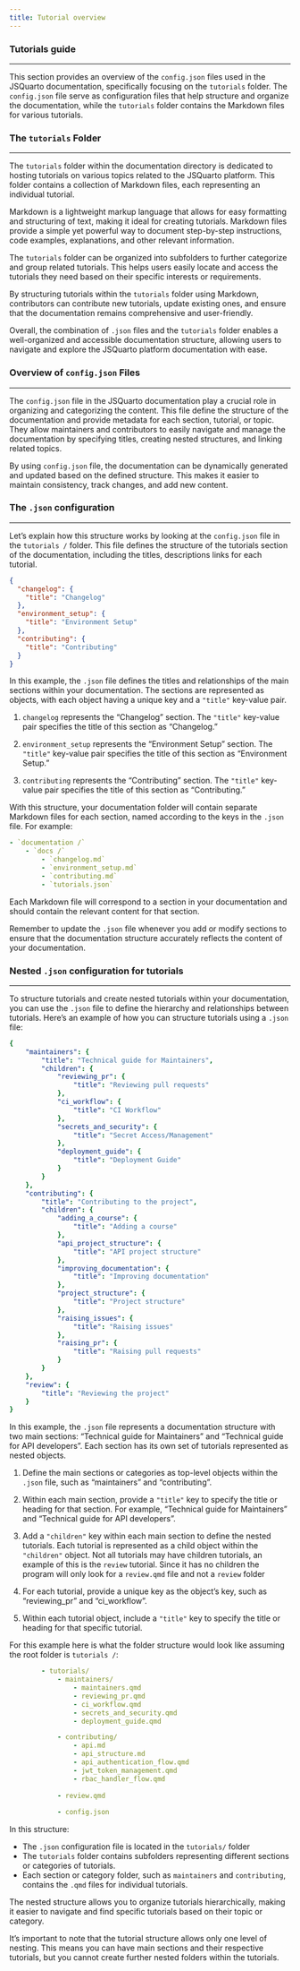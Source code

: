 ```yaml
--- 
title: Tutorial overview 
---
```

### Tutorials guide
<hr>

This section provides an overview of the `config.json` files used in the JSQuarto documentation, specifically focusing on the `tutorials` folder. The `config.json` file serve as configuration files that help structure and organize the documentation, while the `tutorials` folder contains the Markdown files for various tutorials.

### The `tutorials` Folder
<hr>

The `tutorials` folder within the documentation directory is dedicated to hosting tutorials on various topics related to the JSQuarto platform. This folder contains a collection of Markdown files, each representing an individual tutorial.

Markdown is a lightweight markup language that allows for easy formatting and structuring of text, making it ideal for creating tutorials. Markdown files provide a simple yet powerful way to document step-by-step instructions, code examples, explanations, and other relevant information.

The `tutorials` folder can be organized into subfolders to further categorize and group related tutorials. This helps users easily locate and access the tutorials they need based on their specific interests or requirements.

By structuring tutorials within the `tutorials` folder using Markdown, contributors can contribute new tutorials, update existing ones, and ensure that the documentation remains comprehensive and user-friendly.

Overall, the combination of `.json` files and the `tutorials` folder enables a well-organized and accessible documentation structure, allowing users to navigate and explore the JSQuarto platform documentation with ease.

### Overview of `config.json` Files
<hr>
The `config.json` file in the JSQuarto documentation play a crucial role in organizing and categorizing the content. This file define the structure of the documentation and provide metadata for each section, tutorial, or topic. They allow maintainers and contributors to easily navigate and manage the documentation by specifying titles, creating nested structures, and linking related topics.

By using `config.json` file, the documentation can be dynamically generated and updated based on the defined structure. This makes it easier to maintain consistency, track changes, and add new content.


### The `.json` configuration
<hr>
Let's explain how this structure works by looking at the `config.json` file in the `tutorials /` folder. This file defines the structure of the tutorials section of the documentation, including the titles, descriptions links for each tutorial.

```json
{
  "changelog": {
    "title": "Changelog"
  },
  "environment_setup": {
    "title": "Environment Setup"
  },
  "contributing": {
    "title": "Contributing"
  }
}
```

In this example, the `.json` file defines the titles and relationships of the main sections within your documentation. The sections are represented as objects, with each object having a unique key and a `"title"` key-value pair.

1. `changelog` represents the "Changelog" section. The `"title"` key-value pair specifies the title of this section as "Changelog."

2. `environment_setup` represents the "Environment Setup" section. The `"title"` key-value pair specifies the title of this section as "Environment Setup."

3. `contributing` represents the "Contributing" section. The `"title"` key-value pair specifies the title of this section as "Contributing."

With this structure, your documentation folder will contain separate Markdown files for each section, named according to the keys in the `.json` file. For example:

```yaml
- `documentation /`
    - `docs /`
        - `changelog.md`
        - `environment_setup.md`
        - `contributing.md`
        - `tutorials.json`
```

Each Markdown file will correspond to a section in your documentation and should contain the relevant content for that section.

Remember to update the `.json` file whenever you add or modify sections to ensure that the documentation structure accurately reflects the content of your documentation.


### Nested `.json` configuration for tutorials
<hr>
To structure tutorials and create nested tutorials within your documentation, you can use the `.json` file to define the hierarchy and relationships between tutorials. Here's an example of how you can structure tutorials using a `.json` file:

```yaml
{
    "maintainers": {
        "title": "Technical guide for Maintainers",
        "children": {
            "reviewing_pr": {
                "title": "Reviewing pull requests"
            },
            "ci_workflow": {
                "title": "CI Workflow"
            },
            "secrets_and_security": {
                "title": "Secret Access/Management"
            },
            "deployment_guide": {
                "title": "Deployment Guide"
            }
        }
    },
    "contributing": {
        "title": "Contributing to the project",
        "children": {
            "adding_a_course": {
                "title": "Adding a course"
            },
            "api_project_structure": {
                "title": "API project structure"
            },
            "improving_documentation": {
                "title": "Improving documentation"
            },
            "project_structure": {
                "title": "Project structure"
            },
            "raising_issues": {
                "title": "Raising issues"
            },
            "raising_pr": {
                "title": "Raising pull requests"
            }
        }
    },
    "review": {
        "title": "Reviewing the project"
    }
}
 ```

In this example, the `.json` file represents a documentation structure with two main sections: "Technical guide for Maintainers" and "Technical guide for API developers". Each section has its own set of tutorials represented as nested objects.

1. Define the main sections or categories as top-level objects within the `.json` file, such as "maintainers" and "contributing".

2. Within each main section, provide a `"title"` key to specify the title or heading for that section. For example, "Technical guide for Maintainers" and "Technical guide for API developers".

3. Add a `"children"` key within each main section to define the nested tutorials. Each tutorial is represented as a child object within the `"children"` object. Not all tutorials may have children tutorials, an example of this is the `review` tutorial. Since it has no children the program will only look for a `review.qmd` file and not a `review` folder 

4. For each tutorial, provide a unique key as the object's key, such as "reviewing_pr" and "ci_workflow".

5. Within each tutorial object, include a `"title"` key to specify the title or heading for that specific tutorial.

For this example here is what the folder structure would look like assuming the root folder is `tutorials /`:

```yaml
        - tutorials/
            - maintainers/
                - maintainers.qmd
                - reviewing_pr.qmd
                - ci_workflow.qmd
                - secrets_and_security.qmd
                - deployment_guide.qmd

            - contributing/
                - api.md
                - api_structure.md
                - api_authentication_flow.qmd
                - jwt_token_management.qmd
                - rbac_handler_flow.qmd
            
            - review.qmd
              
            - config.json
```

In this structure:

- The `.json` configuration file is located in the `tutorials/` folder
- The `tutorials` folder contains subfolders representing different sections or categories of tutorials.
- Each section or category folder, such as `maintainers` and `contributing`, contains the `.qmd` files for individual tutorials.
<!-- - Additionally, for each section or category folder, there should be an accompanying `*.md` file that serves as the entry overview, providing an overview of the tutorials within that section. For example, `maintainers.md` provides an overview of the tutorials in the "Technical guide for Maintainers" section. -->

The nested structure allows you to organize tutorials hierarchically, making it easier to navigate and find specific tutorials based on their topic or category.

It's important to note that the tutorial structure allows only one level of nesting. This means you can have main sections and their respective tutorials, but you cannot create further nested folders within the tutorials.

